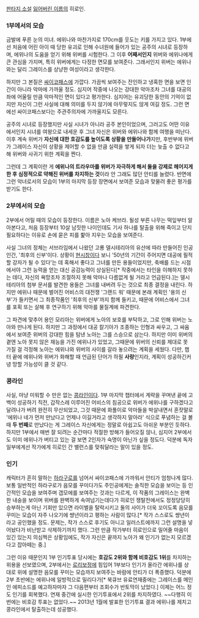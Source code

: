 [[판타지 소설]] [[잃어버린 이름]]의 히로인.

=== 1부에서의 모습 ===
금발에 푸른 눈의 미녀. 에위나와 마찬가지로 170cm를 웃도는 키를 가지고 있다. 1부에선 처음에 어린 아이 때 당한 유괴로 인해 수녀원에 들어가 있는 공주의 시녀로 등장하며, 에위나의 도움을 얻기 위해 위버를 시험한다. 그 이후 '''어째서인지''' 위버와 에위나에게 큰 관심을 가지며, 특히 위버에게는 다정한 면모를 보여준다. 그래서인지 위버는 에위나와는 달리 그레이스를 상냥한 여성이라고 생각한다.

하지만 그 본질은 [[싸이코패스]]에 가깝다. 가끔씩 보여주는 잔인하고 냉혹한 면을 보면 인간이 아니라 악마에 가까울 정도. 심지어 작중에 나오는 강대한 악마조차 그녀를 대공의 좌에 어울릴 만큼 악마적인 면이 있다고 평가한다. 심지어는 유괴당한 동안의 기억이 없지만 자신이 그런 사실에 대해 의미를 두지 않기에 아무렇지도 않게 여길 정도. 그런 면에선 싸이코패스보다는 주관주의자에 가까울지도 모른다.  

공주의 시녀로 등장했지만 사실 시녀가 아니라 공주 본인이었으며, 그러고도 어떤 이유에서인지 시녀를 여왕으로 내세운 후 그녀 자신은 위버와 에위나와 함께 여행을 떠난다. 이후 계속 위버가 '''자신에 대한 호감도를 높이도록 상황을 만들어나가'''지만, 후반부에 위버가 그레이스 자신이 상황을 제어할 수 없을 만큼 실력을 쌓게 되자 더는 늦출 수 없다고 해 위버와 사귀기 위한 계획을 짠다. 

그런데 그 계획이란 게 '''에위나의 트라우마를 위버가 자극하게 해서 둘을 강제로 헤어지게 한 후 심정적으로 약해진 위버를 차지하는 것'''이라 안 그래도 많던 안티를 늘렸다. 반면에 그런 악녀로서의 모습이 1부의 마지막 등장 장면에서 보여준 모습과 맞물려 좋은 평가를 받기도 한다. 

=== 2부에서의 모습 ===
2부에서 어릴 때의 모습이 등장한다. 이름은 노아 케브라. 될성 부른 나무는 떡잎부터 알아본다고, 처음 등장부터 10살 남짓한 나이인데도 기사 하나를 탈출을 위해 죽이고 단지 필요하다는 이유로 손에 묻은 피를 핥아 지우는 모습을 보여준다. 

사실 그녀의 정체는 서브라임에서 나왔던 고룡 델시테리아의 유산에 따라 만들어진 인공인간, '최후의 신부'이다. 상황이 [[현시창]]이다 보니 '50년의 기간이 주어지면 대공에 필적할 강자가 될 수 있다'는 데 혹해서 좋다고 그녀를 만든 용들이었지만, 축배를 드는 시점에서야 그런 능력을 얻는 대신 공감능력이 상실된다[* 작중에서는 타인을 이해하지 못하는 데다, 자신의 욕망조차 조절하지 못해 악마나 다름없게 될 거라고 언급된다.]는 델시테리아의 첨부 문서를 발견한 용들은 그녀를 내버려 두는 것으로 최종 결정을 내린다. 하지만 에위나 때문에 벌어진 어비스의 대전쟁 '그랜드 워' 때문에 본래 계획인 '용의 신부'가 들키면서 그 최종작품인 '최후의 신부'까지 함께 들키고, 때문에 어비스에서 그녀를 포획 또는 살해 후 연구하기 위해 악마를 물질계에 파견한다. 

그 파견에 맞추어 용인 모리아는 위버에게 노아의 보호를 부탁하고, 그로 인해 위버는 노아와 만나게 된다. 하지만 그 과정에서 대공 칼기아가 조종하는 인형과 싸우고, 그 싸움에서 보여준 위버의 강대한 힘을 탐낸 노아는 그를 스승으로 삼는다. 하지만 이미 위버의 곁엔 노아 못지 않은 재능을 가진 에위나가 있었고, 그때문에 위버의 신뢰를 제대로 못 가질 걸 걱정해 노아는 에위나와 위버의 사이를 갈라 놓으려는 계획을 세웠다. 다만, 챕터 끝에 에위나와 위버가 화해할 때 언급된 단어가 하필 '''사랑'''인지라, 계획이 성공하긴커녕 망할 가능성이 클 것 같다.

=== 콩라인 ===
사실, 마냥 미워할 수 만은 없는 [[콩라인]]이다. 1부 마지막 챕터에서 계략을 꾸며낸 끝에 고백이 성공하기 직전, 갑작스레 이루어진 어비스의 침공으로 위버가 에위나를 구하겠다고 달려나가 버려 완전히 무산되었고, 그것 때문에 화풀이로 악마들을 박살내면서 혼잣말로 '에위나 네가 먼저 만났다고 언제나 이길거라고 생각하지 말아라' 식으로 푸념하는 걸 볼 때 '''두 번째'''로 만났다는 게 그레이스 자신에게는 정말로 아쉽고도 아쉬운 부분인 듯하다. 하지만 1부에서 매번 잘 되려는 순간마다 적절한 방해가 들어오질 않나, 심지어 2부에서도 이미 에위나가 버티고 있는 걸 보면 2인자가 숙명이 아닌가 싶을 정도다. 덕분에 독자 일부에게선 작가에게 히로인 간 밸런스를 맞춰달라는 말이 있을 정도. 

=== 인기 ===
캐릭터가 흔히 말하는 [[하라구로]]를 넘어서 싸이코패스에 가까워서 안티가 엄청나게 많다. 보통 일반적인 하라구로가 음모를 꾸미다가도 주인공에게는 솔직한 모습을 보이는 등 인간적인 모습을 보여주며 갭모에를 보여주는 것과는 다르게, 이 작품의 그레이스는 완벽한 내숭을 보이며 위버를 완벽하게 속여넘기는데다가 히로인 쟁탈전에서도 정정당당히 승부하는게 아닌 기회만 있으면 라이벌을 탈락시키고 둘의 사이가 더욱 꼬이도록 음모를 꾸미는 모습이 자주 나오기에 썅년이라고 평하는 사람이 많다.[* 작가 스스로도 썅년이라고 공인했을 정도. 문제는, 작가 스스로 후기도 아니고 일러스트에까지 그런 설명을 넣어놨다가 비난받고 삭제하기까지 했다. 그런 만큼 작가부터 히로인으로 밀어줄 마음이 있긴 있는지 의심쩍은 상황임에도, 작가 자신은 끝까지 노아가 왜 인기가 없는지 모르겠다고 잡아떼는 중.] 

그런 이유 때문인지 1부 인기투표 당시에는 '''호감도 2위와 함께 비호감도 1위'''를 차지하는 위용을 선보였으며, 2부에서는 [[로리]]보정에 힘입어 1부보다 인기가 올라간 에위나를 상대로 위에 설명한 음모를 꾸미는 모습까지 보여주는 바람에 안티가 더 폭증했다. 덕분에 2부 초반에는 에위나에 일방적으로 밀리다가[* 북큐브 유료연재중에는 그레이스를 메인인 에피소드를 예고하자마자 그 다음편부터 조회수가 반토막이 났었다.] 이제는 어느 정도 인기를 회복했다. 연재 중간에 실시한 인기투표에서 2위를 차지하였다. ~~다행히 이번에는 비호감 투표는 없었다.~~
2013년 1월에 발표한 인기투표 결과 에위나를 제치고 콩라인에서 탈출하는데 성공했다.
